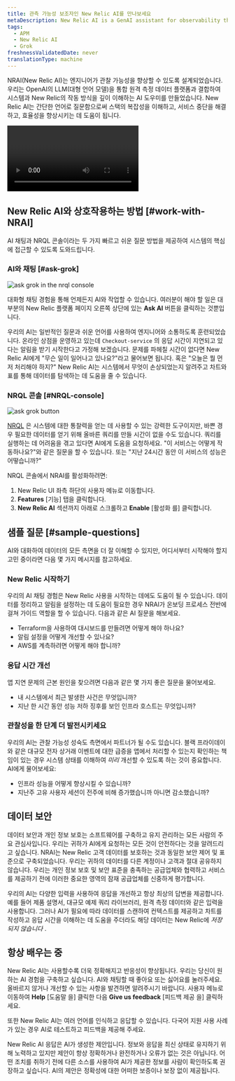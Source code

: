 ```yaml
---
title: 관측 가능성 보조자인 New Relic AI를 만나보세요
metaDescription: New Relic AI is a GenAI assistant for observability that will help you understand and improve your system
tags:
  - APM
  - New Relic AI
  - Grok
freshnessValidatedDate: never
translationType: machine
---
```




NRAI(New Relic AI)는 엔지니어가 관찰 가능성을 향상할 수 있도록 설계되었습니다. 우리는 OpenAI의 LLM(대형 언어 모델)을 통합 원격 측정 데이터 플랫폼과 결합하여 시스템과 New Relic의 작동 방식을 깊이 이해하는 AI 도우미를 만들었습니다. New Relic AI는 간단한 언어로 질문함으로써 스택의 복잡성을 이해하고, 서비스 중단을 해결하고, 효율성을 향상시키는 데 도움이 됩니다.

<Video
  type="youtube"
  id="XMSUVmNKVyM"
/>

## New Relic AI와 상호작용하는 방법 [#work-with-NRAI]

AI 채팅과 NRQL 콘솔이라는 두 가지 빠르고 쉬운 질문 방법을 제공하여 시스템의 핵심에 접근할 수 있도록 도와드립니다.

### AI와 채팅 [#ask-grok]

<img
  title="Screenshot showing the ask grok button in the NRQL console"
  alt="ask grok in the nrql console"
  src={nrqlconsole}
/>

대화형 채팅 경험을 통해 언제든지 AI와 작업할 수 있습니다. 여러분이 해야 할 일은 대부분의 New Relic 플랫폼 페이지 오른쪽 상단에 있는 **Ask AI** 버튼을 클릭하는 것뿐입니다.

우리의 AI는 일반적인 질문과 쉬운 언어를 사용하여 엔지니어와 소통하도록 훈련되었습니다. 온라인 상점을 운영하고 있는데 `Checkout-service` 의 응답 시간이 지연되고 있다는 알림을 받기 시작한다고 가정해 보겠습니다. 문제를 파헤칠 시간이 없다면 New Relic AI에게 "무슨 일이 일어나고 있나요?"라고 물어보면 됩니다. 혹은 "오늘은 뭘 먼저 처리해야 하지?" New Relic AI는 시스템에서 무엇이 손상되었는지 알려주고 차트와 표를 통해 데이터를 탐색하는 데 도움을 줄 수 있습니다.

### NRQL 콘솔 [#NRQL-console]

<img
  title="Screenshot showing the Ask Grok button in the New Relic platform"
  alt="ask grok button"
  src={askgrok}
/>

[NRQL](/docs/query-your-data/nrql-new-relic-query-language/get-started/introduction-nrql-new-relics-query-language/) 은 시스템에 대한 통찰력을 얻는 데 사용할 수 있는 강력한 도구이지만, 바쁜 경우 필요한 데이터를 얻기 위해 올바른 쿼리를 만들 시간이 없을 수도 있습니다. 쿼리를 실행하는 데 어려움을 겪고 있다면 AI에게 도움을 요청하세요. "이 서비스는 어떻게 작동하나요?"와 같은 질문을 할 수 있습니다. 또는 "지난 24시간 동안 이 서비스의 성능은 어떻습니까?"

NRQL 콘솔에서 NRAI를 활성화하려면:

1. New Relic UI 좌측 하단의 사용자 메뉴로 이동합니다.
2. **Features** \[기능] 탭을 클릭합니다.
3. **New Relic AI** 섹션까지 아래로 스크롤하고 **Enable** \[활성화 를] 클릭합니다.

## 샘플 질문 [#sample-questions]

AI와 대화하여 데이터의 모든 측면을 더 잘 이해할 수 있지만, 어디서부터 시작해야 할지 고민 중이라면 다음 몇 가지 메시지를 참고하세요.

### New Relic 시작하기

우리의 AI 채팅 경험은 New Relic 사용을 시작하는 데에도 도움이 될 수 있습니다. 데이터를 정리하고 알림을 설정하는 데 도움이 필요한 경우 NRAI가 온보딩 프로세스 전반에 걸쳐 가이드 역할을 할 수 있습니다. 다음과 같은 AI 질문을 해보세요.

* Terraform을 사용하여 대시보드를 만들려면 어떻게 해야 하나요?
* 알림 설정을 어떻게 개선할 수 있나요?
* AWS를 계측하려면 어떻게 해야 합니까?

### 응답 시간 개선

앱 지연 문제의 근본 원인을 찾으려면 다음과 같은 몇 가지 좋은 질문을 물어보세요.

* 내 시스템에서 최근 발생한 사건은 무엇입니까?
* 지난 한 시간 동안 성능 저하 징후를 보인 인프라 호스트는 무엇입니까?

### 관찰성을 한 단계 더 발전시키세요

우리의 AI는 관찰 가능성 성숙도 측면에서 파트너가 될 수도 있습니다. 블랙 프라이데이와 같은 대규모 전자 상거래 이벤트에 대한 급증을 앱에서 처리할 수 있는지 확인하는 책임이 있는 경우 시스템 상태를 이해하여 _미리_ 개선할 수 있도록 하는 것이 중요합니다. AI에게 물어보세요:

* 인프라 성능을 어떻게 향상시킬 수 있습니까?
* 지난주 고유 사용자 세션이 전주에 비해 증가했습니까 아니면 감소했습니까?

## 데이터 보안

데이터 보안과 개인 정보 보호는 소프트웨어를 구축하고 유지 관리하는 모든 사람의 주요 관심사입니다. 우리는 귀하가 AI에게 요청하는 모든 것이 안전하다는 것을 알려드리고 싶습니다. NRAI는 New Relic 고객 데이터를 보호하는 것과 동일한 보안 제어 및 표준으로 구축되었습니다. 우리는 귀하의 데이터를 다른 계정이나 고객과 절대 공유하지 않습니다. 우리는 개인 정보 보호 및 보안 표준을 충족하는 공급업체와 협력하고 서비스를 제공하기 전에 이러한 중요한 영역의 잠재 공급업체를 신중하게 평가합니다.

우리의 AI는 다양한 입력을 사용하여 응답을 개선하고 항상 최상의 답변을 제공합니다. 예를 들어 제품 설명서, 대규모 예제 쿼리 라이브러리, 원격 측정 데이터와 같은 입력을 사용합니다. 그러나 AI가 필요에 따라 데이터를 스캔하여 컨텍스트를 제공하고 차트를 작성하고 응답 시간을 이해하는 데 도움을 주더라도 해당 데이터는 New Relic에 _저장되지 않습니다_ .

## 항상 배우는 중

New Relic AI는 사용할수록 더욱 정확해지고 반응성이 향상됩니다. 우리는 당신이 원하는 AI 경험을 구축하고 싶습니다. AI와 채팅할 때 좋아요 또는 싫어요를 눌러주세요. 올바르지 않거나 개선할 수 있는 사항을 발견하면 알려주시기 바랍니다. 사용자 메뉴로 이동하여 **Help** \[도움말 을] 클릭한 다음 **Give us feedback** \[피드백 제공 을] 클릭하세요.

또한 New Relic AI는 여러 언어를 인식하고 응답할 수 있습니다. 다국어 지원 사용 사례가 있는 경우 AI로 테스트하고 피드백을 제공해 주세요.

New Relic AI 응답은 AI가 생성한 제안입니다. 정보와 응답을 최신 상태로 유지하기 위해 노력하고 있지만 제안이 항상 정확하거나 완전하거나 오류가 없는 것은 아닙니다. 어떤 조치를 취하기 전에 다른 소스를 사용하여 AI가 제공한 정보를 사람이 확인하도록 권장하고 싶습니다. AI의 제안은 정확성에 대한 어떠한 보증이나 보장 없이 제공됩니다.